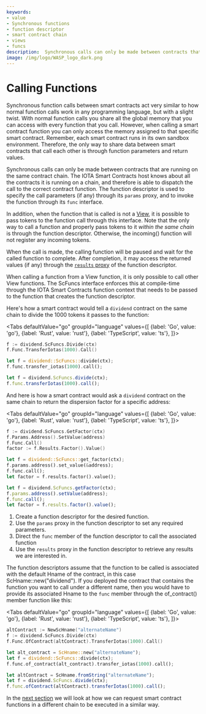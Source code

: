 ```yaml
---
keywords:
- value
- Synchronous functions
- function descriptor
- smart contract chain
- views
- funcs
description:  Synchronous calls can only be made between contracts that are running on the same contract chain. When calling a smart contract function you can only access the memory assigned to that specific smart contract, the only way to share data between smart contracts that call each other is through function parameters and return values.
image: /img/logo/WASP_logo_dark.png
---
```


# Calling Functions

Synchronous function calls between smart contracts act very similar to how normal function
calls work in any programming language, but with a slight twist. With normal function
calls you share all the global memory that you can access with every function that you
call. However, when calling a smart contract function you can only access the memory
assigned to that specific smart contract. Remember, each smart contract runs in its own
sandbox environment. Therefore, the only way to share data between smart contracts that
call each other is through function parameters and return values.

Synchronous calls can only be made between contracts that are running on the same contract
chain. The IOTA Smart Contracts host knows about all the contracts it is running on a chain, and therefore
is able to dispatch the call to the correct contract function. The function descriptor is
used to specify the call parameters (if any) through its `params` proxy, and to invoke the
function through its `func` interface.

In addition, when the function that is called is not a [View](views.mdx), it is possible
to pass tokens to the function call through this interface. Note that the only way to call
a function and properly pass tokens to it _within the same chain_ is through the function
descriptor. Otherwise, the incoming() function will not register any incoming tokens.

When the call is made, the calling function will be paused and wait for the called
function to complete. After completion, it may access the returned values (if any) through
the [`results` proxy](results.mdx) of the function descriptor.

When calling a function from a View function, it is only possible to call other View
functions. The ScFuncs interface enforces this at compile-time through the IOTA Smart Contracts function
context that needs to be passed to the function that creates the function descriptor.

Here's how a smart contract would tell a `dividend` contract on the same chain to divide
the 1000 tokens it passes to the function:

<Tabs defaultValue="go"
      groupId="language"
      values={[
          {label: 'Go', value: 'go'},
          {label: 'Rust', value: 'rust'},
          {label: 'TypeScript', value: 'ts'},
      ]}>

<TabItem value="go">

```go
f := dividend.ScFuncs.Divide(ctx)
f.Func.TransferIotas(1000).Call()
```

</TabItem>
<TabItem value="rust">

```rust
let f = dividend::ScFuncs::divide(ctx);
f.func.transfer_iotas(1000).call();
```

</TabItem>
<TabItem value="ts">

```ts
let f = dividend.ScFuncs.divide(ctx);
f.func.transferIotas(1000).call();
```

</TabItem>
</Tabs>

And here is how a smart contract would ask a `dividend` contract on the same chain to
return the dispersion factor for a specific address:

<Tabs defaultValue="go"
      groupId="language"
      values={[
          {label: 'Go', value: 'go'},
          {label: 'Rust', value: 'rust'},
          {label: 'TypeScript', value: 'ts'},
      ]}>

<TabItem value="go">

```go
f := dividend.ScFuncs.GetFactor(ctx)
f.Params.Address().SetValue(address)
f.Func.Call()
factor := f.Results.Factor().Value()
```

</TabItem>
<TabItem value="rust">

```rust
let f = dividend::ScFuncs::get_factor(ctx);
f.params.address().set_value(&address);
f.func.call();
let factor = f.results.factor().value();
```

</TabItem>
<TabItem value="ts">

```ts
let f = dividend.ScFuncs.getFactor(ctx);
f.params.address().setValue(address);
f.func.call();
let factor = f.results.factor().value();
```

</TabItem>
</Tabs>

1. Create a function descriptor for the desired function.
2. Use the `params` proxy in the function descriptor to set any required parameters.
3. Direct the `func` member of the function descriptor to call the associated function
4. Use the `results` proxy in the function descriptor to retrieve any results we are
interested in.

The function descriptors assume that the function to be called is associated with the
default Hname of the contract, in this case ScHname::new("dividend"). If you deployed the
contract that contains the function you want to call under a different name, then you
would have to provide its associated Hname to the `func` member through the of_contract()
member function like this:

<Tabs defaultValue="go"
      groupId="language"
      values={[
          {label: 'Go', value: 'go'},
          {label: 'Rust', value: 'rust'},
          {label: 'TypeScript', value: 'ts'},
      ]}>

<TabItem value="go">

```go
altContract := NewScHname("alternateName")
f := dividend.ScFuncs.Divide(ctx)
f.Func.OfContract(altContract).TransferIotas(1000).Call()
```

</TabItem>
<TabItem value="rust">

```rust
let alt_contract = ScHname::new("alternateName");
let f = dividend::ScFuncs::divide(ctx);
f.func.of_contract(alt_contract).transfer_iotas(1000).call();
```

</TabItem>
<TabItem value="ts">

```ts
let altContract = ScHname.fromString("alternateName");
let f = dividend.ScFuncs.divide(ctx);
f.func.ofContract(altContract).transferIotas(1000).call();
```

</TabItem>
</Tabs>

In the [next section](post.mdx) we will look at how we can request smart contract functions in a
different chain to be executed in a similar way.
